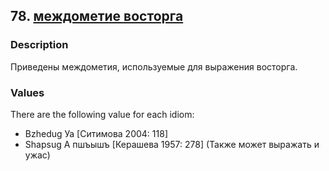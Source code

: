 ## 78. <a href =  'https://agricolamz.github.io/The_Circassian_Isoglosses_Database/78.html'>междометие восторга</a>
### Description

Приведены междометия, используемые для выражения восторга.

### Values
There are the following value for each idiom:

* Bzhedug  Уа [Ситимова 2004: 118] 
* Shapsug  А пшъышъ [Керашева 1957: 278] (Также может выражать и ужас)

